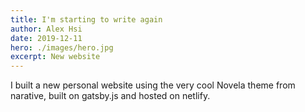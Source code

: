 ```yaml
---
title: I'm starting to write again
author: Alex Hsi
date: 2019-12-11
hero: ./images/hero.jpg
excerpt: New website
---
```


I built a new personal website using the very cool Novela theme from narative,
built on gatsby.js and hosted on netlify.
